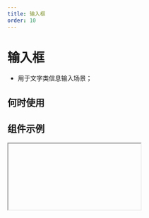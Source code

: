 ```yaml
---
title: 输入框
order: 10
---
```


# 输入框

- 用于文字类信息输入场景；

## 何时使用

## 组件示例


<Iframe url="https://www.aliwork.com/developer/text-field-v2?isRenderNav=false" />

## 组件属性


<AttrTable
  dataSource={[
    {
      attr: '标题',
      code: 'label',
      type: 'String',
      demo: '标题',
      dafault: '',
      desc: '',
    },
    {
      attr: '值',
      code: 'value',
      type: 'String/Number ',
      demo: '""',
      dafault: '',
      desc: '',
    },
    {
      attr: '标题位置',
      code: 'labelAlign',
      type: 'String',
      demo: '"left"',
      dafault: '',
      desc: '可选值："left", "top", "inset"',
    },
    {
      attr: '占位提示',
      code: 'placeholder',
      type: 'String',
      demo: '"请选择日期" ',
      dafault: '',
      desc: '',
    },
    {
      attr: '描述信息',
      code: 'tips',
      type: 'String',
      demo: '"这是一段描述信息"',
      dafault: '',
      desc: '',
    },
    {
      attr: '尺寸',
      code: 'size',
      type: 'String',
      demo: '"small" ',
      dafault: '',
      desc: '可选值："small", "medium", "large" ',
    },
    {
      attr: '状态',
      code: 'behavior',
      type: 'String',
      demo: '{fieldBehavior: "NORMAL"}',
      dafault: '',
      desc: 'fieldBehavior 可选值："NORMAL", "DISABLED", "READONLY", "HIDDEN"',
    },
    {
      attr: '标题提示',
      code: 'labelTipsTypes',
      type: 'String',
      demo: '"请选择日期" ',
      dafault: '',
      desc: '"none", "text", "render" ',
    },
    {
      attr: '类型',
      code: 'htmlType',
      type: 'String',
      demo: '"input"',
      dafault: '',
      desc: '"input", "textarea", "password"',
    },
    {
      attr: '状态',
      code: 'state',
      type: 'String',
      demo: '"normal"  ',
      dafault: '',
      desc: '"error", "loading", "success"',
    },
    {
      attr: '计数器',
      code: 'hasLimitHint',
      type: 'Bool',
      demo: 'false',
      dafault: '',
      desc: '',
    },
    {
      attr: '是否显示清除按钮',
      code: 'hasClear',
      type: 'Bool',
      demo: 'false',
      dafault: '',
      desc: '',
    },
    {
      attr: '自动去除头尾空字符',
      code: 'trim',
      type: 'Bool',
      demo: 'false',
      dafault: '',
      desc: '',
    },
    {
      attr: '自动聚焦',
      code: 'autoFocus',
      type: 'Bool',
      demo: 'false ',
      dafault: '',
      desc: '',
    },
    {
      attr: '输入框前附加内容',
      code: 'addonBefore',
      type: 'String',
      demo: ' ',
      dafault: '',
      desc: '',
    },
    {
      attr: '输入框后附加内容',
      code: 'addonAfter',
      type: 'addonAfter',
      demo: '',
      dafault: '',
      desc: '',
    },
    {
      attr: '校验',
      code: 'validation',
      type: 'Array',
      demo: '[{type:"required"}] ',
      dafault: '',
      desc: '可选值：{type:"required"}, {type: "customValidate", message: "请选择今日之前的日期", param: "function validateRule(value) { return value <= new Date().getTime(); }"} ',
    },
    {
      attr: '值发生改变事件',
      code: 'onChange',
      type: 'Function',
      demo: 'function onChange({ value }) {console.log("onChange", value);}  ',
      dafault: '',
      desc: ' ',
    },
  ]}
/>
